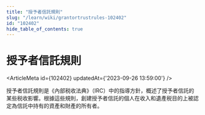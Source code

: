 ```yaml
---
title: "授予者信託規則"
slug: "/learn/wiki/grantortrustrules-102402"
id: "102402"
hide_table_of_contents: true
---
```



# 授予者信託規則

<ArticleMeta id={102402} updatedAt={'2023-09-26 13:59:00'} />
<div className='border-solid border-b border-t-0 my-4 border-[var(--ifm-color-gray-300)]' />

授予者信託規則是《內部税收法典》（IRC）中的指導方針，概述了授予者信託的某些税收影響。根據這些規則，創建授予者信託的個人在收入和遺產税目的上被認定為信託中持有的資產和財產的所有者。
